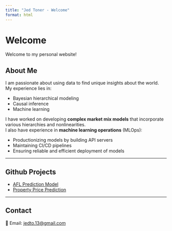 ```yaml
---
title: "Jed Toner - Welcome"
format: html
---
```


# Welcome

Welcome to my personal website!

## About Me

I am passionate about using data to find unique insights about the world.  
My experience lies in:

- Bayesian hierarchical modeling  
- Causal inference  
- Machine learning  

I have worked on developing **complex market mix models** that incorporate various hierarchies and nonlinearities.  
I also have experience in **machine learning operations** (MLOps):  

- Productionizing models by building API servers  
- Maintaining CI/CD pipelines  
- Ensuring reliable and efficient deployment of models  

---

## Github Projects

- [AFL Prediction Model](https://github.com/jedtoner/AFLPredictionModel)  
- [Property Price Prediction](https://github.com/jedtoner/property_price_predictor)  

---

## Contact

📧 Email: [jedto.13@gmail.com](mailto:jedto.13@gmail.com)
